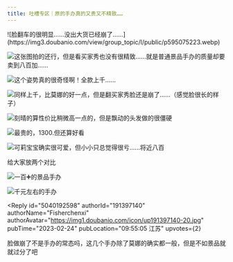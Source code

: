 ```yaml
---
title: 吐槽专区｜原的手办真的又贵又不精致……
---
```



<Forum groupName="原神" groupUrl="https://www.douban.com/group/genshin/" archivedAt="2025-05-16T14:45:43.191Z">
  <Post
    id="283773361"
    title="吐槽专区｜原的手办真的又贵又不精致……"
    url="https://www.douban.com/group/topic/283773361/?_spm_id=MjE5NDAwNzky"
    pubTime="2023-02-25"
    highlightUserId="191397140"
  >
![脸翻车的很明显......没出大货已经崩了......](https://img3.doubanio.com/view/group_topic/l/public/p595075223.webp)

![这张图拍的还行，但是看买家秀也没有很精致......就是普通景品手办的质量却要卖到八百加......](https://img3.doubanio.com/view/group_topic/l/public/p595075227.webp)

![这个姿势真的很奇怪啊！全款上千......](https://img9.doubanio.com/view/group_topic/l/public/p595075225.webp)

![同样上千，比莫娜的好一点，但是翻买家秀脸还是崩了......（感觉脸很长的样子）](https://img9.doubanio.com/view/group_topic/l/public/p595075226.webp)

![刻晴的算性价比稍微高一点的，但是飘动的头发做的很僵硬](https://img1.doubanio.com/view/group_topic/l/public/p595075229.webp)

![最贵的，1300.但还算好看](https://img9.doubanio.com/view/group_topic/l/public/p595075224.webp)

![可莉宝宝确实很可爱，但小小只总觉得很亏......将近八百](https://img1.doubanio.com/view/group_topic/l/public/p595075228.webp)

给大家放两个对比

![一百➕的景品手办](https://img9.doubanio.com/view/group_topic/l/public/p595075286.webp)

![千元左右的手办](https://img3.doubanio.com/view/group_topic/l/public/p595075287.webp)

<Reply
  id="5040192598"
  authorId="191397140"
  authorName="Fisherchenxi"
  authorAvatar="https://img1.doubanio.com/icon/up191397140-20.jpg"
  pubTime="2023-02-24"
  pubLocation="09:55:05 江苏"
  upvotes={2}
>
脸做崩了不是手办的常态吗，这几个手办除了莫娜的确实都一般，但是不如景品就就过分了吧
</Reply>
  </Post>
</Forum>

